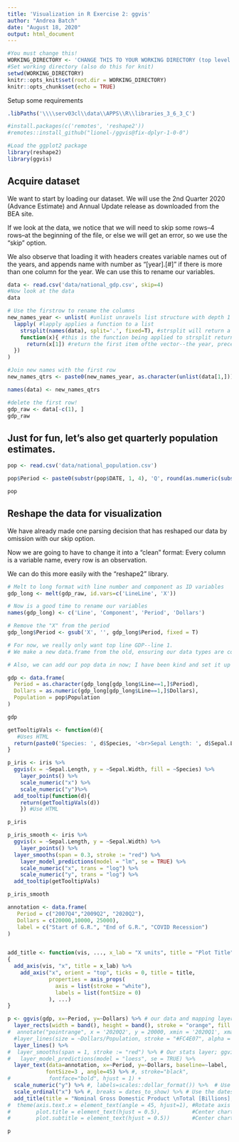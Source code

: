 ```yaml
---
title: 'Visualization in R Exercise 2: ggvis'
author: "Andrea Batch"
date: "August 18, 2020"
output: html_document
---
```


```r

#You must change this!
WORKING_DIRECTORY <- 'CHANGE THIS TO YOUR WORKING DIRECTORY (top level folder where you cloned git repo)'
#Set working directory (also do this for knit)
setwd(WORKING_DIRECTORY)
knitr::opts_knit$set(root.dir = WORKING_DIRECTORY)
knitr::opts_chunk$set(echo = TRUE)

```

Setup some requirements
```r
.libPaths('\\\\serv03cl\\data\\APPS\\R\\libraries_3_6_3_C')

#install.packages(c('remotes', 'reshape2'))
#remotes::install_github("lionel-/ggvis@fix-dplyr-1-0-0")

#Load the ggplot2 package
library(reshape2)
library(ggvis)
```


## Acquire dataset

We want to start by loading our dataset. We will use the 2nd Quarter 2020 (Advance Estimate) and Annual Update release as downloaded from the BEA site.

If we look at the data, we notice that we will need to skip some rows--4 rows--at the beginning of the file, or else we will get an error, so we use the "skip" option.

We also observe that loading it with headers creates variable names out of the years, and appends name with number as "[year].[#]" if there is more than one column for the year. We can use this to rename our variables.

```r
data <- read.csv('data/national_gdp.csv', skip=4)
#Now look at the data
data

# Use the firstrow to rename the columns
new_names_year <- unlist( #unlist unravels list structure with depth 1
  lapply( #lapply applies a function to a list
    strsplit(names(data), split='.', fixed=T), #strsplit will return a list of vectors split from input vector on "." 
    function(x){ #this is the function being applied to strsplit return list by lapply
      return(x[1]) #return the first item ofthe vector--the year, preceded by "X" (or "Line"/"X" for first 2 columns)
  })
)

#Join new names with the first row 
new_names_qtrs <- paste0(new_names_year, as.character(unlist(data[1,])))

names(data) <- new_names_qtrs

#delete the first row!
gdp_raw <- data[-c(1), ]
gdp_raw
```

## Just for fun, let's also get quarterly population estimates.
```r
pop <- read.csv('data/national_population.csv')

pop$Period <- paste0(substr(pop$DATE, 1, 4), 'Q', round(as.numeric(substr(pop$DATE, 6, 7))/3)+1)

pop

```

## Reshape the data for visualization

We have already made one parsing decision that has reshaped our data by omission with our skip option.

Now we are going to have to change it into a "clean" format: Every column is a variable name, every row is an observation.

We can do this more easily with the "reshape2" library.

```r
# Melt to long format with line number and component as ID variables
gdp_long <- melt(gdp_raw, id.vars=c('LineLine', 'X'))

# Now is a good time to rename our variables
names(gdp_long) <- c('Line', 'Component', 'Period', 'Dollars')

# Remove the "X" from the period
gdp_long$Period <- gsub('X', '', gdp_long$Period, fixed = T)

# For now, we really only want top line GDP--line 1.
# We make a new data.frame from the old, ensuring our data types are correct.

# Also, we can add our pop data in now; I have been kind and set it up so that the dates are the same, but usually you would want to use a join to make sure the dates match for each row.

gdp <- data.frame(
  Period = as.character(gdp_long[gdp_long$Line==1,]$Period), 
  Dollars = as.numeric(gdp_long[gdp_long$Line==1,]$Dollars),
  Population = pop$Population
)

gdp

```

```r

getTooltipVals <- function(d){
   #Uses HTML
  return(paste0('Species: ', d$Species, '<br>Sepal Length: ', d$Sepal.Length, '<br>Sepal Width: ', d$Sepal.Width))
}

p_iris <- iris %>% 
  ggvis(x = ~Sepal.Length, y = ~Sepal.Width, fill = ~Species) %>%
	layer_points() %>% 
	scale_numeric("x") %>% 
	scale_numeric("y")%>% 
  add_tooltip(function(d){
    return(getTooltipVals(d))
    }) #Use HTML

p_iris
```

```r
p_iris_smooth <- iris %>% 
  ggvis(x = ~Sepal.Length, y = ~Sepal.Width) %>%
	layer_points() %>% 
  layer_smooths(span = 0.3, stroke := "red") %>%
	layer_model_predictions(model = "lm", se = TRUE) %>% 
	scale_numeric("x", trans = "log") %>% 
	scale_numeric("y", trans = "log") %>% 
  add_tooltip(getTooltipVals)

p_iris_smooth

```

```r
annotation <- data.frame(
   Period = c("2007Q4","2009Q2", "2020Q2"),
   Dollars = c(20000,10000, 25000),
   label = c("Start of G.R.", "End of G.R.", "COVID Recession")
)


add_title <- function(vis, ..., x_lab = "X units", title = "Plot Title") 
{
  add_axis(vis, "x", title = x_lab) %>% 
    add_axis("x", orient = "top", ticks = 0, title = title,
             properties = axis_props(
               axis = list(stroke = "white"),
               labels = list(fontSize = 0)
             ), ...)
}

p <- ggvis(gdp, x=~Period, y=~Dollars) %>% # our data and mapping layer
  layer_rects(width = band(), height = band(), stroke = "orange", fill = "orange") %>% # Our annotation layers go first!
#  annotate("pointrange", x = '2020Q2', y = 20000, xmin = '2020Q1', xmax = '2020Q2', ymin = 0, ymax = 25000, color = "red", size = 1.5, alpha=.75) +
  #layer_lines(size = ~Dollars/Population, stroke = "#FC4E07", alpha = 0.5) %>%  # Our two geom line (mark) layers
  layer_lines() %>%
#  layer_smooths(span = 1, stroke := "red") %>% # Our stats layer; ggvis actually defaults to LOESS
#	layer_model_predictions(model = "loess", se = TRUE) %>% 
  layer_text(data=annotation, x=~Period, y=~Dollars, baseline=~label,   #Add our text annotations AFTER all other
            fontSize=3 , angle=45) %>% #, stroke="black",                          #  geoms so it is on top of all other marks
#            fontface="bold", hjust = 1) + 
  scale_numeric("y") %>% #, labels=scales::dollar_format()) %>%  # Use the "dollar_format()" function from scales (ggplot dep'cy)
  scale_ordinal("x") %>% #, breaks = dates_to_show) %>% # Use the dates_to_show var we defined above to skip 20 quarters
  add_title(title = "Nominal Gross Domestic Product \nTotal [Billions], Per Capita, and Projection")         #Add chart title, subtitle  
#  theme(axis.text.x = element_text(angle = 45, hjust=1), #Rotate axis labels and shift to the right
#        plot.title = element_text(hjust = 0.5),          #Center chart title
#        plot.subtitle = element_text(hjust = 0.5))       #Center chart subtitle

p

```